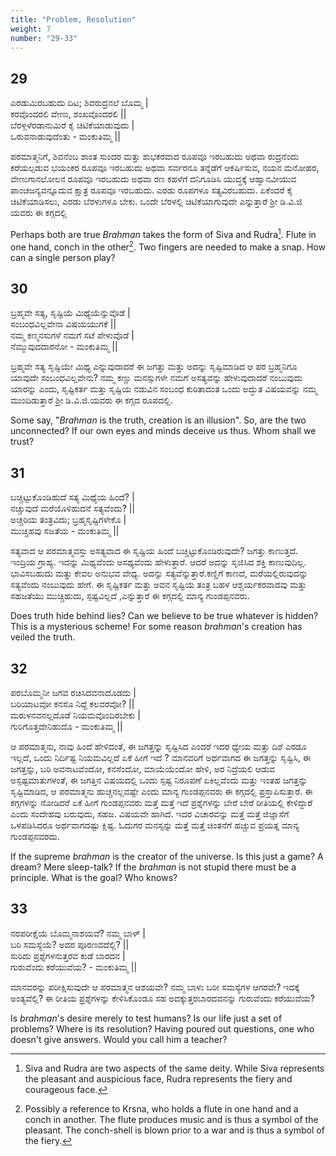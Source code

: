 ```yaml
---
title: "Problem, Resolution"
weight: 7
number: "29-33"
---
```


## 29

ಎರಡುಮಿರಬಹುದು ದಿಟ; ಶಿವರುದ್ರನಲೆ ಬೊಮ್ಮ |  
ಕರವೊಂದರಲಿ ವೇಣು, ಶಂಖವೊಂದರಲಿ ||  
ಬೆರಳ್ಗಳೆರಡಾನುಮಿರೆ ಕೈ ಚಿಟಿಕೆಯಾಡುವುದು |  
ಒರುವನಾಡುವುದೆಂತು - ಮಂಕುತಿಮ್ಮ ||

ಪರಮಾತ್ಮನಿಗೆ, ಶಿವನೆಂಬ ಶಾಂತ ಸುಂದರ ಮತ್ತು ಶುಭಕರವಾದ ರೂಪವೂ ಇರಬಹುದು ಅಥವಾ ರುದ್ರನೆಂದು ಕರೆಯಲ್ಪಡುವ ಭಯಂಕರ ರೂಪವೂ ಇರಬಹುದು ಅಥವಾ ಸರ್ವರನೂ ತನ್ನೆಡೆಗೆ ಆಕರ್ಷಿಸುವ, ನಯನ ಮನೋಹರ, ವೇಣುಗಾನಲೋಲನ ರೂಪವೂ ಇರಬಹುದು ಅಥವಾ ರಣ ಕಹಳೆಗೆ ದನಿಗೂಡಿಸಿ ಯುದ್ಧಕ್ಕೆ ಆಹ್ವಾನವೀಯುವ ಪಾಂಚಜನ್ಯವನ್ನೂದುವ ಕ್ಷಾತ್ರ ರೂಪವೂ ಇರಬಹುದು. ಎರಡು ರೂಪಗಳೂ ಸತ್ಯವಿರಬಹುದು. ಏಕೆಂದರೆ ಕೈ ಚಿಟಿಕೆಯಾಡಿಸಲು, ಎರಡು ಬೆರಳುಗಳೂ ಬೇಕು. ಒಂದೇ ಬೆರಳಲ್ಲಿ ಚಿಟಿಕೆಯಾಗುವುದೇ ಎನ್ನುತ್ತಾರೆ ಶ್ರೀ ಡಿ.ವಿ.ಜಿ ಯವರು ಈ ಕಗ್ಗದಲ್ಲಿ

Perhaps both are true _Brahman_ takes the form of Siva and Rudra[^14]. Flute in one hand, conch in the other[^15]. Two fingers are needed to make a snap. How can a single person play?

## 30

ಬ್ರಹ್ಮವೇ ಸತ್ಯ, ಸೃಷ್ಟಿಯೆ ಮಿಥ್ಯೆಯೆನ್ನುವೊಡೆ |  
ಸಂಬಂಧವಿಲ್ಲವೇನಾ ವಿಷಯಯುಗಕೆ ||  
ನಮ್ಮ ಕಣ್ಮನಸುಗಳೆ ನಮಗೆ ಸಟೆ ಪೇಳುವೊಡೆ |  
ನೆಮ್ಮುವುದದಾರನೋ - ಮಂಕುತಿಮ್ಮ ||

ಬ್ರಹ್ಮವೇ ಸತ್ಯ ಸೃಷ್ಟಿಯೇ ಮಿಥ್ಯ ಎನ್ನುವುದಾದರೆ ಈ ಜಗತ್ತು ಮತ್ತು ಅದನ್ನು ಸೃಷ್ಟಿಮಾಡಿದ ಆ ಪರ ಬ್ರಹ್ಮನಿಗೂ ಯಾವುದೇ ಸಂಬಂಧವಿಲ್ಲವೇನು? ನಮ್ಮ ಕಣ್ಣು ಮನಸ್ಸುಗಳೇ ನಮಗೆ ಅಸತ್ಯವನ್ನು ಹೇಳುವುದಾದರೆ ನಂಬುವುದು ಯಾರನ್ನು ಎಂದು, ಸೃಷ್ಟಿಕರ್ತ ಮತ್ತು ಸೃಷ್ಟಿಯ ನಡುವಿನ ಸಂಬಂಧ ಕುರಿತಾದಂತ ಒಂದು ಅದ್ಭುತ ವಿಷಯವನ್ನು ನಮ್ಮ ಮುಂದಿಡುತ್ತಾರೆ ಶ್ರೀ ಡಿ.ವಿ.ಜಿ.ಯವರು ಈ ಕಗ್ಗದ ರೂಪದಲ್ಲಿ.

Some say, "_Brahman_ is the truth, creation is an illusion". So, are the two unconnected? If our own eyes and minds deceive us thus. Whom shall we trust?

## 31

ಬಚ್ಚಿಟ್ಟುಕೊಂಡಿಹುದೆ ಸತ್ಯ ಮಿಥ್ಯೆಯ ಹಿಂದೆ? |  
ನಚ್ಚುವುದೆ ಮರೆಯೊಳಿಹುದನೆ ಸತ್ಯವೆಂದು? ||  
ಅಚ್ಚರಿಯ ತಂತ್ರವಿದು; ಬ್ರಹ್ಮಸೃಷ್ಟಿಗಳೇಕೊ |  
ಮುಚ್ಚಿಹವು ಸಜತೆಯ - ಮಂಕುತಿಮ್ಮ ||

ಸತ್ಯವಾದ ಆ ಪರಮಾತ್ಮವಸ್ತು ಅಸತ್ಯವಾದ ಈ ಸೃಷ್ಟಿಯ ಹಿಂದೆ ಬಚ್ಚಿಟ್ಟುಕೊಂಡಿರುವುದೇ? ಜಗತ್ತು ಕಾಣುತ್ತದೆ. ಇಂದ್ರಿಯ ಗ್ರಾಹ್ಯ. ಇದನ್ನು ಮಿಥ್ಯವೆಂದು ಅಸಥ್ಯವೆಂದು ಹೇಳುತ್ತಾರೆ. ಆದರೆ ಅದನ್ನು ಸೃಜಿಸಿದ ಶಕ್ತಿ ಕಾಣುವುದಿಲ್ಲ. ಭಾವಿಸಬಹುದು ಮತ್ತು ಕೇವಲ ಅನುಭವ ವೇಧ್ಯ. ಅದನ್ನು ಸತ್ಯವೆನ್ನುತ್ತಾರೆ.ಕಣ್ಣಿಗೆ ಕಾಣದೆ, ಮರೆಯಲ್ಲಿರುವುದನ್ನು ಸತ್ಯವೆಂದು ನಂಬುವುದು ಹೇಗೆ. ಈ ಸೃಷ್ಟಿಕರ್ತ ಮತ್ತು ಅವನ ಸೃಷ್ಟಿಯ ತಂತ್ರ ಬಹಳ ಆಶ್ಚರ್ಯಕರವಾದವು ಮತ್ತು ಸಹಜತೆಯು ಮುಚ್ಚಿಹುದು, ಸ್ಪಷ್ಟವಿಲ್ಲದೆ ,ಎನ್ನುತ್ತಾರೆ ಈ ಕಗ್ಗದಲ್ಲಿ ಮಾನ್ಯ ಗುಂಡಪ್ಪನವರು.

Does truth hide behind lies? Can we believe to be true whatever is hidden? This is a mysterious scheme! For some reason _brahman_'s creation has veiled the truth.

## 32

ಪರಬೊಮ್ಮನೀ ಜಗವ ರಚಿಸಿದವನಾದೊಡದು |  
ಬರಿಯಾಟವೋ ಕನಸೊ ನಿದ್ದೆ ಕಲವರವೋ? ||  
ಮರುಳನವನಲ್ಲದೊಡೆ ನಿಯಮವೊಂದಿರಬೇಕು |  
ಗುರಿಗೊತ್ತದೇನಿಹುದೊ - ಮಂಕುತಿಮ್ಮ ||

ಆ ಪರಮಾತ್ಮನು, ನಾವು ಹಿಂದೆ ಹೇಳಿದಂತೆ, ಈ ಜಗತ್ತನ್ನು ಸೃಷ್ಟಿಸಿದ ಎಂದರೆ ಇದರ ಧ್ಯೇಯ ಮತ್ತು ದಿಶೆ ಎರಡೂ ಇಲ್ಲದೆ, ಒಂದು ನಿರ್ದಿಷ್ಟ ನಿಯಮವಿಲ್ಲದೆ ಏಕೆ ಹೀಗೆ ಇದೆ ? ಮಾನವರಿಗೆ ಅರ್ಥವಾಗದ ಈ ಜಗತ್ತನ್ನು ಸೃಷ್ಟಿಸಿ, ಈ ಜಗತ್ತನ್ನು, ಬರಿ ಅವನಾಟವೆಂದೋ, ಕನಸೆಂದೋ, ಮಾಯೆಯೆಂದೋ ಹೇಳಿ, ಅರ ನಿದ್ರೆಯಲಿ ಆಡುವ ಅಸ್ಪಷ್ಟಮಾತುಗಳಂತೆ, ಈ ಜಗತ್ತಿನ ವಿಷಯದಲ್ಲಿ ಒಂದು ಸ್ಪಷ್ಟ ನಿರೂಪಣೆ ಏಕಿಲ್ಲವೆಂದು ಮತ್ತು ಇಂತಹ ಜಗತ್ತನ್ನು ಸೃಷ್ಟಿಮಾಡಿದ, ಆ ಪರಮಾತ್ಮನು ಹುಚ್ಚನಲ್ಲವಷ್ಟೇ ಎಂದು ಮಾನ್ಯ ಗುಂಡಪ್ಪನವರು ಈ ಕಗ್ಗದಲ್ಲಿ ಪ್ರಸ್ತಾಪಿಸುತ್ತಾರೆ. ಈ ಕಗ್ಗಗಳನ್ನು ನೋಡಿದರೆ ಏಕೆ ಹೀಗೆ ಗುಂಡಪ್ಪನವರು ಮತ್ತೆ ಮತ್ತೆ ಇದೆ ಪ್ರಶ್ನೆಗಳನ್ನು ಬೇರೆ ಬೇರೆ ರೀತಿಯಲ್ಲಿ ಕೇಳಿದ್ದಾರೆ ಎಂದು ಸಂದೇಹವು ಬರುವುದು, ಸಹಜ. ವಿಷಯವೇ ಹಾಗಿದೆ. ಇದರ ವಿಚಾರವನ್ನು ಮತ್ತೆ ಮತ್ತೆ ಜಿಜ್ಞಾಸೆಗೆ ಒಳಪಡಿಸಿದರೂ ಅರ್ಥವಾಗದಷ್ಟು ಕ್ಲಿಷ್ಟ. ಓದುಗರ ಮನಸ್ಸನ್ನು ಮತ್ತೆ ಮತ್ತೆ ಚಿಂತನೆಗೆ ಹಚ್ಚುವ ಪ್ರಯತ್ನ ಮಾನ್ಯ ಗುಂಡಪ್ಪನವರದು.

If the supreme _brahman_ is the creator of the universe. Is this just a game? A dream? Mere sleep-talk? If the _brahman_ is not stupid there must be a principle. What is the goal? Who knows?

## 33

ನರಪರೀಕ್ಷೆಯೆ ಬೊಮ್ಮನಾಶಯವೆ? ನಮ್ಮ ಬಾಳ್ |  
ಬರಿ ಸಮಸ್ಯೆಯೆ? ಅದರ ಪೂರಣವದೆಲ್ಲಿ? ||  
ಸುರಿದು ಪ್ರಶ್ನೆಗಳನುತ್ತರವ ಕುಡೆ ಬಾರದನ |  
ಗುರುವೆಂದು ಕರೆಯುವೆಯ? - ಮಂಕುತಿಮ್ಮ ||

ಮಾನವರನ್ನು ಪರೀಕ್ಷಿಸುವುದೇ ಆ ಪರಮಾತ್ಮನ ಆಶಯವೇ? ನಮ್ಮ ಬಾಳು ಬರೀ ಸಮಸ್ಯೆಗಳ ಆಗರವೇ? ಇದಕ್ಕೆ ಅಂತ್ಯವೆಲ್ಲಿ? ಈ ರೀತಿಯ ಪ್ರಶ್ನೆಗಳನ್ನು ಕೇಳಿಸಿಕೊಂಡೂ ಸಹ ಅದಕ್ಕುತ್ತರಬಾರದವನನ್ನು ಗುರುವೆಂದು ಕರೆಯುವೆಯ?

Is _brahman_'s desire merely to test humans? Is our life just a set of problems? Where is its resolution? Having poured out questions, one who doesn't give answers. Would you call him a teacher?

[^14]: Siva and Rudra are two aspects of the same deity. While Siva represents the pleasant and auspicious face, Rudra represents the fiery and courageous face.
[^15]: Possibly a reference to Krsna, who holds a flute in one hand and a conch in another. The flute produces music and is thus a symbol of the pleasant. The conch-shell is blown prior to a war and is thus a symbol of the fiery.
